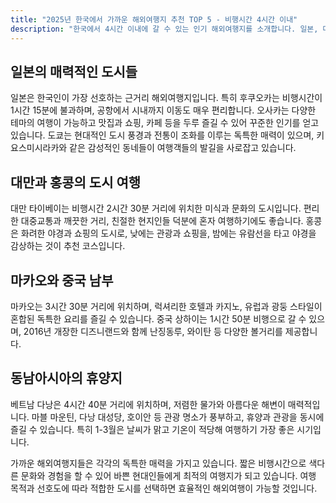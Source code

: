 ```yaml
---
title: "2025년 한국에서 가까운 해외여행지 추천 TOP 5 - 비행시간 4시간 이내"
description: "한국에서 4시간 이내에 갈 수 있는 인기 해외여행지를 소개합니다. 일본, 대만, 홍콩, 마카오, 베트남까지 비행시간과 특징을 한눈에 확인하세요."
---
```


## 일본의 매력적인 도시들

일본은 한국인이 가장 선호하는 근거리 해외여행지입니다. 특히 후쿠오카는 비행시간이 1시간 15분에 불과하며, 공항에서 시내까지 이동도 매우 편리합니다. 오사카는 다양한 테마의 여행이 가능하고 맛집과 쇼핑, 카페 등을 두루 즐길 수 있어 꾸준한 인기를 얻고 있습니다. 도쿄는 현대적인 도시 풍경과 전통이 조화를 이루는 독특한 매력이 있으며, 키요스미시라카와 같은 감성적인 동네들이 여행객들의 발길을 사로잡고 있습니다.

## 대만과 홍콩의 도시 여행

대만 타이베이는 비행시간 2시간 30분 거리에 위치한 미식과 문화의 도시입니다. 편리한 대중교통과 깨끗한 거리, 친절한 현지인들 덕분에 혼자 여행하기에도 좋습니다. 홍콩은 화려한 야경과 쇼핑의 도시로, 낮에는 관광과 쇼핑을, 밤에는 유람선을 타고 야경을 감상하는 것이 추천 코스입니다.

## 마카오와 중국 남부

마카오는 3시간 30분 거리에 위치하며, 럭셔리한 호텔과 카지노, 유럽과 광둥 스타일이 혼합된 독특한 요리를 즐길 수 있습니다. 중국 상하이는 1시간 50분 비행으로 갈 수 있으며, 2016년 개장한 디즈니랜드와 함께 난징동루, 와이탄 등 다양한 볼거리를 제공합니다.

## 동남아시아의 휴양지

베트남 다낭은 4시간 40분 거리에 위치하며, 저렴한 물가와 아름다운 해변이 매력적입니다. 마블 마운틴, 다낭 대성당, 호이안 등 관광 명소가 풍부하고, 휴양과 관광을 동시에 즐길 수 있습니다. 특히 1-3월은 날씨가 맑고 기온이 적당해 여행하기 가장 좋은 시기입니다.

가까운 해외여행지들은 각각의 독특한 매력을 가지고 있습니다. 짧은 비행시간으로 색다른 문화와 경험을 할 수 있어 바쁜 현대인들에게 최적의 여행지가 되고 있습니다. 여행 목적과 선호도에 따라 적합한 도시를 선택하면 효율적인 해외여행이 가능할 것입니다.